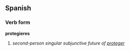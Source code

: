 ==Spanish==
===Verb form===
'''protegieres'''

# ''second-person singular subjunctive future of [[proteger]]''